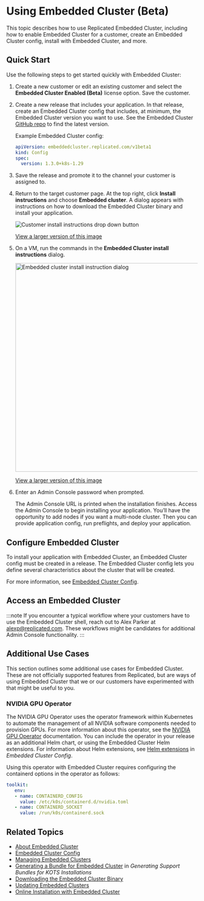 
# Using Embedded Cluster (Beta)

This topic describes how to use Replicated Embedded Cluster, including how to enable Embedded Cluster for a customer, create an Embedded Cluster config, install with Embedded Cluster, and more.

## Quick Start

Use the following steps to get started quickly with Embedded Cluster:

1. Create a new customer or edit an existing customer and select the **Embedded Cluster Enabled (Beta)** license option. Save the customer.

1. Create a new release that includes your application. In that release, create an Embedded Cluster config that includes, at minimum, the Embedded Cluster version you want to use. See the Embedded Cluster [GitHub repo](https://github.com/replicatedhq/embedded-cluster/releases) to find the latest version.

     Example Embedded Cluster config:

    ```yaml
    apiVersion: embeddedcluster.replicated.com/v1beta1
    kind: Config
    spec:
      version: 1.3.0+k8s-1.29
    ```

1. Save the release and promote it to the channel your customer is assigned to.

1. Return to the target customer page. At the top right, click **Install instructions** and choose **Embedded cluster**. A dialog appears with instructions on how to download the Embedded Cluster binary and install your application.

     ![Customer install instructions drop down button](/images/customer-install-instructions-dropdown.png)

     [View a larger version of this image](/images/customer-install-instructions-dropdown.png)
 
1. On a VM, run the commands in the **Embedded Cluster install instructions** dialog.

     <img alt="Embedded cluster install instruction dialog" src="/images/embedded-cluster-install-dialog.png" width="550px"/>

     [View a larger version of this image](/images/embedded-cluster-install-dialog.png)

1. Enter an Admin Console password when prompted.

     The Admin Console URL is printed when the installation finishes. Access the Admin Console to begin installing your application. You’ll have the opportunity to add nodes if you want a multi-node cluster. Then you can provide application config, run preflights, and deploy your application.

## Configure Embedded Cluster

To install your application with Embedded Cluster, an Embedded Cluster config must be created in a release. The Embedded Cluster config lets you define several characteristics about the cluster that will be created.

For more information, see [Embedded Cluster Config](/reference/embedded-config).

## Access an Embedded Cluster

<AccessCluster/>

:::note
If you encounter a typical workflow where your customers have to use the Embedded Cluster shell, reach out to Alex Parker at alexp@replicated.com. These workflows might be candidates for additional Admin Console functionality.
:::

## Additional Use Cases

This section outlines some additional use cases for Embedded Cluster. These are not officially supported features from Replicated, but are ways of using Embedded Cluster that we or our customers have experimented with that might be useful to you.

### NVIDIA GPU Operator

The NVIDIA GPU Operator uses the operator framework within Kubernetes to automate the management of all NVIDIA software components needed to provision GPUs. For more information about this operator, see the [NVIDIA GPU Operator](https://docs.nvidia.com/datacenter/cloud-native/gpu-operator/latest/overview.html) documentation. You can include the operator in your release as an additional Helm chart, or using the Embedded Cluster Helm extensions. For information about Helm extensions, see [Helm extensions](/reference/embedded-config#helm-extensions) in _Embedded Cluster Config_.

Using this operator with Embedded Cluster requires configuring the containerd options in the operator as follows:

```yaml
toolkit:
   env:
   - name: CONTAINERD_CONFIG
     value: /etc/k0s/containerd.d/nvidia.toml
   - name: CONTAINERD_SOCKET
     value: /run/k0s/containerd.sock
```   

## Related Topics

* [About Embedded Cluster](/vendor/embedded-overview)
* [Embedded Cluster Config](/reference/embedded-config)
* [Managing Embedded Clusters](/enterprise/cluster-management)
* [Generating a Bundle for Embedded Cluster](/enterprise/troubleshooting-an-app#generate-a-bundle-for-embedded-cluster) in _Generating Support Bundles for KOTS Installations_
* [Downloading the Embedded Cluster Binary](/vendor/embedded-download-binary)
* [Updating Embedded Clusters](/enterprise/updating-embedded)
* [Online Installation with Embedded Cluster](/enterprise/installing-embedded)